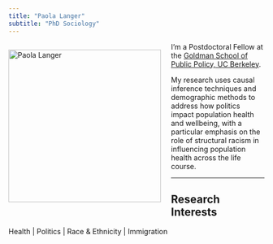```yaml
---
title: "Paola Langer"
subtitle: "PhD Sociology"
---
```


::: {style="float: left; margin-right: 20px;"}
<img src="images/Langer_headshot_2.png" alt="Paola Langer" width="300"/>
:::

<p>I'm a Postdoctoral Fellow at the <a href="https://gspp.berkeley.edu">Goldman School of Public Policy, UC Berkeley</a>.</p>

<p>My research uses causal inference techniques and demographic methods to address how politics impact population health and wellbeing, with a particular emphasis on the role of structural racism in influencing population health across the life course.</p>

------------------------------------------------------------------------

## Research Interests

Health | Politics | Race & Ethnicity | Immigration 
